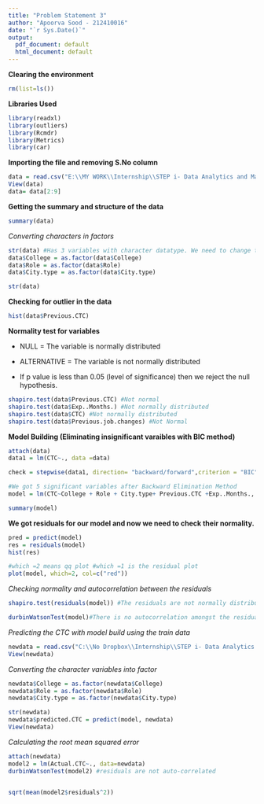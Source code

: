 ---
title: "Problem Statement 3"
author: "Apoorva Sood - 212410016"
date: "`r Sys.Date()`"
output:
  pdf_document: default
  html_document: default
---

**Clearing the environment**

```{r}
rm(list=ls())
```

**Libraries Used**

```{r, warning=FALSE}
library(readxl)
library(outliers)
library(Rcmdr)
library(Metrics)
library(car)

```

**Importing the file and removing S.No column**

```{r}
data = read.csv("E:\\MY WORK\\Internship\\STEP i- Data Analytics and Machine Learning\\TASK - II\\Problem Statement 3 (ML)\\Data_file.csv")
View(data)
data= data[2:9]
```

**Getting the summary and structure of the data**

```{r}
summary(data)

```

*Converting characters in factors*

```{r}
str(data) #Has 3 variables with character datatype. We need to change them into factor for the analysis
data$College = as.factor(data$College)
data$Role = as.factor(data$Role)
data$City.type = as.factor(data$City.type)
```

```{r}
str(data)
```

**Checking for outlier in the data**

```{r}

hist(data$Previous.CTC)

```

**Normality test for variables**

-   NULL = The variable is normally distributed

-   ALTERNATIVE = The variable is not normally distributed

-   If p value is less than 0.05 (level of significance) then we reject the null hypothesis.

```{r}
shapiro.test(data$Previous.CTC) #Not normal
shapiro.test(data$Exp..Months.) #Not normally distributed
shapiro.test(data$CTC) #Not normally distributed
shapiro.test(data$Previous.job.changes) #Not Normal

```

**Model Building (Eliminating insignificant varaibles with BIC method)**

```{r}
attach(data)
data1 = lm(CTC~., data =data)

check = stepwise(data1, direction= "backward/forward",criterion = "BIC")

#We got 5 significant variables after Backward Elimination Method
model = lm(CTC~College + Role + City.type+ Previous.CTC +Exp..Months., data= data)

summary(model)

```

**We got residuals for our model and now we need to check their normality.**

```{r}
pred = predict(model)
res = residuals(model)
hist(res)
```

```{r}
#which =2 means qq plot #which =1 is the residual plot
plot(model, which=2, col=c("red")) 
```

*Checking normality and autocorrelation between the residuals*
```{r}
shapiro.test(residuals(model)) #The residuals are not normally distributed.

durbinWatsonTest(model)#There is no autocorrelation amongst the residuals
```


*Predicting the CTC with model build using the train data*
```{r}
newdata = read.csv("C:\\No Dropbox\\Internship\\STEP i- Data Analytics and Machine Learning\\TASK - II\\Problem Statement 3 (ML)\\Test_data_file.xlsx - Prediction.csv")
View(newdata)
```

*Converting the character variables into factor*
```{r}
newdata$College = as.factor(newdata$College)
newdata$Role = as.factor(newdata$Role)
newdata$City.type = as.factor(newdata$City.type)


```


```{r}
str(newdata)
newdata$predicted.CTC = predict(model, newdata)
View(newdata)


```

*Calculating the root mean squared error*
```{r}
attach(newdata)
model2 = lm(Actual.CTC~., data=newdata)
durbinWatsonTest(model2) #residuals are not auto-correlated


sqrt(mean(model2$residuals^2))
  
```


